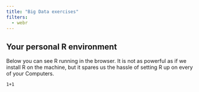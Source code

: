 ```yaml
---
title: "Big Data exercises"
filters: 
  - webr
---
```


## Your personal R environment

Below you can see R running in the browser. 
It is not as powerful as if we install R on the machine, but it spares us the hassle of setting R up on every of your Computers.

```webr-r
1+1
```

